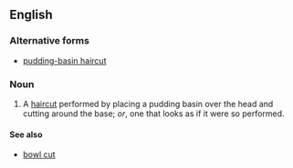 ==English==

===Alternative forms===
* [[pudding-basin haircut]]

===Noun===
{{en-noun|head=[[pudding basin]] [[haircut]]}}

# A [[haircut]] performed by placing a pudding basin over the head and cutting around the base; ''or'', one that looks as if it were so performed.

====See also====
* [[bowl cut]]
